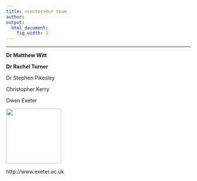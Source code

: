 ```yaml
---
title: <center>Our team
author:  
output:
  html_document:
    fig_width: 1
---
```


<!--- please update--->

----

**Dr Matthew Witt**

**Dr Rachel Turner**

Dr Stephen Pikesley

Christopher Kerry

Owen Exeter

<img src="images/profile.jpg" width="150px">





http://www.exeter.ac.uk






